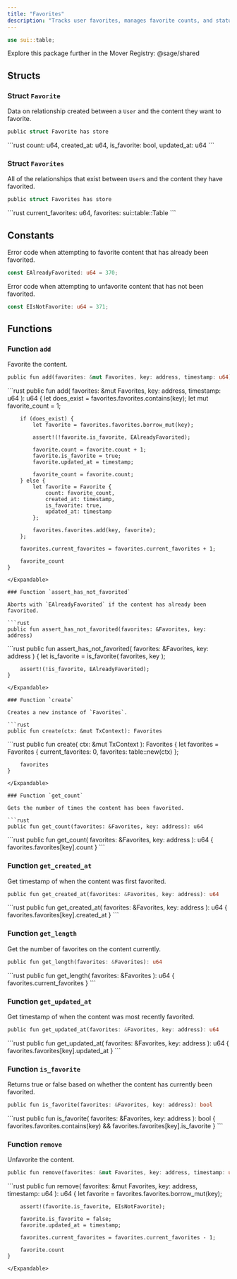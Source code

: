 ```yaml
---
title: "Favorites"
description: "Tracks user favorites, manages favorite counts, and status checks."
---
```


```rust
use sui::table;
```

<Tip>
  Explore this package further in the Mover Registry: @sage/shared
</Tip>

## Structs

### Struct `Favorite`

Data on relationship created between a `User` and the content they want to favorite.

```rust
public struct Favorite has store
```

<Expandable title="Fields">
  ```rust
    count: u64,
    created_at: u64,
    is_favorite: bool,
    updated_at: u64
  ```
</Expandable>

### Struct `Favorites`

All of the relationships that exist between `User`s and the content they have favorited.

```rust
public struct Favorites has store
```

<Expandable title="Fields">
  ```rust
    current_favorites: u64,
    favorites: sui::table::Table<address, Favorite>
  ```
</Expandable>

## Constants

Error code when attempting to favorite content that has already been favorited.

```rust
const EAlreadyFavorited: u64 = 370;
```

Error code when attempting to unfavorite content that has not been favorited.

```rust
const EIsNotFavorite: u64 = 371;
```

## Functions

### Function `add`

Favorite the content.

```rust
public fun add(favorites: &mut Favorites, key: address, timestamp: u64): u64
```

<Expandable title="Implementation">
  ```rust
    public fun add(
        favorites: &mut Favorites,
        key: address,
        timestamp: u64
    ): u64 {
        let does_exist = favorites.favorites.contains(key);
        let mut favorite_count = 1;
  
        if (does_exist) {
            let favorite = favorites.favorites.borrow_mut(key);
  
            assert!(!favorite.is_favorite, EAlreadyFavorited);
  
            favorite.count = favorite.count + 1;
            favorite.is_favorite = true;
            favorite.updated_at = timestamp;
  
            favorite_count = favorite.count;
        } else {
            let favorite = Favorite {
                count: favorite_count,
                created_at: timestamp,
                is_favorite: true,
                updated_at: timestamp
            };
  
            favorites.favorites.add(key, favorite);
        };
  
        favorites.current_favorites = favorites.current_favorites + 1;
  
        favorite_count
    }
  ```
</Expandable>

### Function `assert_has_not_favorited`

Aborts with `EAlreadyFavorited` if the content has already been favorited.

```rust
public fun assert_has_not_favorited(favorites: &Favorites, key: address)
```

<Expandable title="Implementation">
  ```rust
    public fun assert_has_not_favorited(
        favorites: &Favorites,
        key: address
    ) {
        let is_favorite = is_favorite(
            favorites,
            key
        );
  
        assert!(!is_favorite, EAlreadyFavorited);
    }
  ```
</Expandable>

### Function `create`

Creates a new instance of `Favorites`.

```rust
public fun create(ctx: &mut TxContext): Favorites
```

<Expandable title="Implementation">
  ```rust
    public fun create(
        ctx: &mut TxContext
    ): Favorites {
        let favorites = Favorites {
            current_favorites: 0,
            favorites: table::new(ctx)
        };
  
        favorites
    }
  ```
</Expandable>

### Function `get_count`

Gets the number of times the content has been favorited.

```rust
public fun get_count(favorites: &Favorites, key: address): u64
```

<Expandable title="Implementation">
  ```rust
    public fun get_count(
        favorites: &Favorites,
        key: address
    ): u64 {
        favorites.favorites[key].count
    }
  ```
</Expandable>

### Function `get_created_at`

Get timestamp of when the content was first favorited.

```rust
public fun get_created_at(favorites: &Favorites, key: address): u64
```

<Expandable title="Implementation">
  ```rust
    public fun get_created_at(
        favorites: &Favorites,
        key: address
    ): u64 {
        favorites.favorites[key].created_at
    }
  ```
</Expandable>

### Function `get_length`

Get the number of favorites on the content currently.

```rust
public fun get_length(favorites: &Favorites): u64
```

<Expandable title="Implementation">
  ```rust
    public fun get_length(
        favorites: &Favorites
    ): u64 {
        favorites.current_favorites
    }
  ```
</Expandable>

### Function `get_updated_at`

Get timestamp of when the content was most recently favorited.

```rust
public fun get_updated_at(favorites: &Favorites, key: address): u64
```

<Expandable title="Implementation">
  ```rust
    public fun get_updated_at(
        favorites: &Favorites,
        key: address
    ): u64 {
        favorites.favorites[key].updated_at
    }
  ```
</Expandable>

### Function `is_favorite`

Returns true or false based on whether the content has currently been favorited.

```rust
public fun is_favorite(favorites: &Favorites, key: address): bool
```

<Expandable title="Implementation">
  ```rust
    public fun is_favorite(
        favorites: &Favorites,
        key: address
    ): bool {
        favorites.favorites.contains(key) &&
        favorites.favorites[key].is_favorite
    }
  ```
</Expandable>

### Function `remove`

Unfavorite the content.

```rust
public fun remove(favorites: &mut Favorites, key: address, timestamp: u64): u64
```

<Expandable title="Implementation">
  ```rust
    public fun remove(
        favorites: &mut Favorites,
        key: address,
        timestamp: u64
    ): u64 {
        let favorite = favorites.favorites.borrow_mut(key);
  
        assert!(favorite.is_favorite, EIsNotFavorite);
  
        favorite.is_favorite = false;
        favorite.updated_at = timestamp;
  
        favorites.current_favorites = favorites.current_favorites - 1;
  
        favorite.count
    }
  ```
</Expandable>